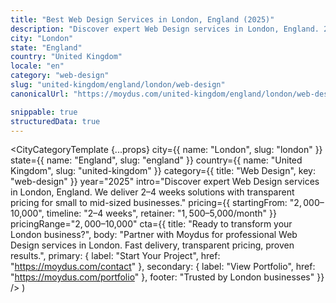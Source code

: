 ```yaml
---
title: "Best Web Design Services in London, England (2025)"
description: "Discover expert Web Design services in London, England. 2–4 weeks delivery, $2,000–$10,000 investment. Local market expertise + modern solutions."
city: "London"
state: "England"
country: "United Kingdom"
locale: "en"
category: "web-design"
slug: "united-kingdom/england/london/web-design"
canonicalUrl: "https://moydus.com/united-kingdom/england/london/web-design"

snippable: true
structuredData: true
---
```



  <CityCategoryTemplate
    {...props}
    city={{ name: "London", slug: "london" }}
    state={{ name: "England", slug: "england" }}
    country={{ name: "United Kingdom", slug: "united-kingdom" }}
    category={{ title: "Web Design", key: "web-design" }}
    year="2025"
    intro="Discover expert Web Design services in London, England. We deliver 2–4 weeks solutions with transparent pricing for small to mid-sized businesses."
    pricing={{
      startingFrom: "$2,000–$10,000",
      timeline: "2–4 weeks",
      retainer: "$1,500–$5,000/month"
    }}
    pricingRange="$2,000–$10,000"
    cta={{
      title: "Ready to transform your London business?",
      body: "Partner with Moydus for professional Web Design services in London. Fast delivery, transparent pricing, proven results.",
      primary: { label: "Start Your Project", href: "https://moydus.com/contact" },
      secondary: { label: "View Portfolio", href: "https://moydus.com/portfolio" },
      footer: "Trusted by London businesses"
    }}
  />
)
